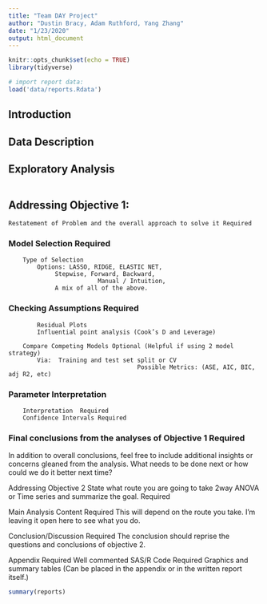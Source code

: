 ```yaml
---
title: "Team DAY Project"
author: "Dustin Bracy, Adam Ruthford, Yang Zhang"
date: "1/23/2020"
output: html_document
---
```


```r
knitr::opts_chunk$set(echo = TRUE)
library(tidyverse)

# import report data:
load('data/reports.Rdata')

```

## Introduction


## Data Description


## Exploratory Analysis

```r

```



## Addressing Objective 1:
	Restatement of Problem and the overall approach to solve it Required

### Model Selection Required
		Type of Selection
			Options: LASSO, RIDGE, ELASTIC NET,
			     Stepwise, Forward, Backward, 
		             	     Manual / Intuition,
			     A mix of all of the above.  	

### Checking Assumptions Required
			Residual Plots
			Influential point analysis (Cook’s D and Leverage)

		Compare Competing Models Optional (Helpful if using 2 model strategy)
			Via:  Training and test set split or CV
                                        Possible Metrics: (ASE, AIC, BIC, adj R2, etc)
	
### Parameter Interpretation
		Interpretation  Required
		Confidence Intervals Required
	
### Final conclusions from the analyses of Objective 1 Required



In addition to overall conclusions, feel free to include additional insights or concerns gleaned from the analysis.  What needs to be done next or how could we do it better next time?  

Addressing Objective 2
State what route you are going to take 2way ANOVA or Time series and summarize the goal.  Required

Main Analysis Content Required
	This will depend on the route you take.  I’m leaving it open here to see what you do.

Conclusion/Discussion Required
		The conclusion should reprise the questions and conclusions of objective 2.

Appendix Required
	Well commented SAS/R Code Required
 	Graphics and summary tables (Can be placed in the appendix or in the written report itself.)



```r

summary(reports)

```


